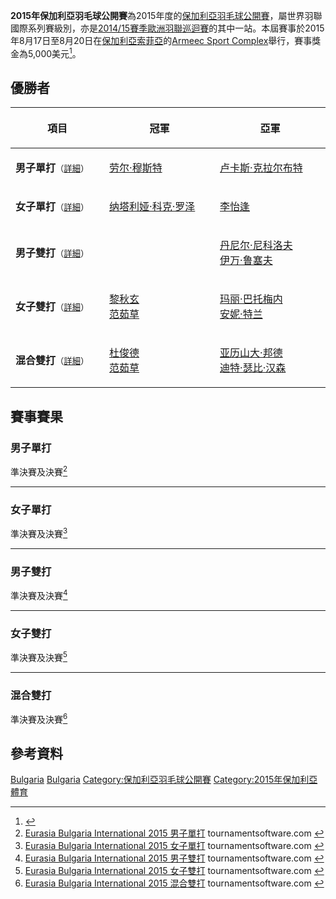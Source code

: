 {{noteTA|G1=Badminton}}
{{infobox badminton event
|name           = 2015年保加利亞羽毛球公開賽
|image          = 
|size           = 
|caption        =
|dates          = 2015年8月17日－8月20日
|number_edition = 
|level          = 4B
|prize_money    = 5,000美元
|location       = {{BUL}}[[索菲亞|索菲亞]]
|venue          = Armeec Sport Complex
|previous       = 2014年保加利亞羽毛球公開賽 
|next           = 2016年保加利亞羽毛球公開賽
}}
'''2015年保加利亞羽毛球公開賽'''為2015年度的[[保加利亞羽毛球公開賽|保加利亞羽毛球公開賽]]，屬世界羽聯國際系列賽級別，亦是[[2014/15賽季歐洲羽聯巡迴賽|2014/15賽季歐洲羽聯巡迴賽]]的其中一站。本屆賽事於2015年8月17日至8月20日在[[保加利亞|保加利亞]][[索菲亞|索菲亞]]的[[Armeec_Sport_Complex|Armeec Sport Complex]]舉行，賽事獎金為5,000美元<ref>{{cite web|title=Tournament prospectus of Eurasia Bulgaria Badminton International 2015|url=http://www.bwfbadminton.org/file.aspx?id=636995&dl=1|publisher=BWF|accessdate=2015-08-21|archive-date=2016-03-06|archive-url=https://web.archive.org/web/20160306075634/http://www.bwfbadminton.org/file.aspx?id=636995&dl=1|dead-url=no}}{{en}}</ref>。

== 優勝者 ==
{| class=wikitable style="font-size:small"
!width="200"|項目
!width="250"|冠軍
!width="250"|亞軍
|-
|'''男子單打'''<small>（[[#男子單打|詳細]]）</small>
|{{flagicon|EST}} [[劳尔·穆斯特|劳尔·穆斯特]]
|{{flagicon|FRA}} [[卢卡斯·克拉尔布特|卢卡斯·克拉尔布特]]
|-
|'''女子單打'''<small>（[[#女子單打|詳細]]）</small>
|{{flagicon|DEN}} [[纳塔利娅·科克·罗泽|纳塔利娅·科克·罗泽]]
|{{flagicon|GER}} [[李怡逢|李怡逢]]
|-
|'''男子雙打'''<small>（[[#男子雙打|詳細]]）</small>
|{{nowrap|{{flagicon|FRA}} [[乔丹·科维|乔丹·科维]]<br/>{{flagicon|FRA}} [[朱利安·马尤|朱利安·马尤]]}}
|{{flagicon|BUL}} [[丹尼尔·尼科洛夫|丹尼尔·尼科洛夫]]<br/>{{flagicon|BUL}} [[伊万·鲁塞夫|伊万·鲁塞夫]]
|-
|'''女子雙打'''<small>（[[#女子雙打|詳細]]）</small>
|{{flagicon|VIE}} [[黎秋玄|黎秋玄]]<br/>{{flagicon|VIE}} [[范茹草|范茹草]]
|{{flagicon|FRA}} [[玛丽·巴托梅内|玛丽·巴托梅内]]<br/>{{flagicon|FRA}} [[安妮·特兰|安妮·特兰]]
|-
|'''混合雙打'''<small>（[[#混合雙打|詳細]]）</small>
|{{flagicon|VIE}} [[杜俊德|杜俊德]]<br/>{{flagicon|VIE}} [[范茹草|范茹草]]
|{{flagicon|DEN}} [[亚历山大·邦德|亚历山大·邦德]]<br/>{{flagicon|DEN}} [[迪特·瑟比·汉森|迪特·瑟比·汉森]]
|}

== 賽事賽果 ==
=== 男子單打 ===
;準決賽及決賽<ref name="MS">[https://bwf.tournamentsoftware.com/sport/draw.aspx?id=0962EA3E-BC4A-4E6A-A47D-DC20ED072225&draw=2 Eurasia Bulgaria International 2015 男子單打] tournamentsoftware.com {{en}}</ref>
{{4TeamBracket-Tennis3-v2
| team-width=200
| RD1-seed1=7
| RD1-team1={{nowrap|{{flagicon|BUL}} [[布拉戈韦斯特·基斯耶夫|布拉戈韦斯特·基斯耶夫]]}}
| RD1-score1-1='''21
| RD1-score1-2=22
| RD1-score1-3=19
| RD1-seed2=4
| RD1-team2='''{{flagicon|FRA}} [[卢卡斯·克拉尔布特|卢卡斯·克拉尔布特]]
| RD1-score2-1=17
| RD1-score2-2='''24
| RD1-score2-3='''21

| RD1-seed3=5
| RD1-team3={{flagicon|FRA}} [[卢卡斯·科维|卢卡斯·科维]]
| RD1-score3-1=13
| RD1-score3-2='''21
| RD1-score3-3=19
| RD1-seed4=2
| RD1-team4='''{{flagicon|EST}} [[劳尔·穆斯特|劳尔·穆斯特]]
| RD1-score4-1='''21
| RD1-score4-2=19
| RD1-score4-3='''21

| RD2-seed1=4
| RD2-team1={{flagicon|FRA}} [[卢卡斯·克拉尔布特|卢卡斯·克拉尔布特]]
| RD2-score1-1=15
| RD2-score1-2=20
| RD2-score1-3=
| RD2-seed2=2
| RD2-team2='''{{flagicon|EST}} [[劳尔·穆斯特|劳尔·穆斯特]]
| RD2-score2-1='''21
| RD2-score2-2='''22
| RD2-score2-3=
}}
----

=== 女子單打 ===
;準決賽及決賽<ref name="WS">[https://bwf.tournamentsoftware.com/sport/draw.aspx?id=0962EA3E-BC4A-4E6A-A47D-DC20ED072225&draw=11 Eurasia Bulgaria International 2015 女子單打] tournamentsoftware.com {{en}}</ref>
{{4TeamBracket-Tennis3-v2
| team-width=200
| RD1-seed1=
| RD1-team1={{flagicon|VIE}} [[黎秋玄|黎秋玄]]
| RD1-score1-1='''21
| RD1-score1-2=25
| RD1-score1-3=14
| RD1-seed2=
| RD1-team2='''{{flagicon|GER}} [[李怡逢|李怡逢]]
| RD1-score2-1=14
| RD1-score2-2='''27
| RD1-score2-3='''21

| RD1-seed3=
| RD1-team3={{flagicon|GER}} [[路易丝·海姆|路易丝·海姆]]
| RD1-score3-1=11
| RD1-score3-2=13
| RD1-score3-3=
| RD1-seed4=7
| RD1-team4='''{{nowrap|{{flagicon|DEN}} [[纳塔利娅·科克·罗泽|纳塔利娅·科克·罗泽]]}}
| RD1-score4-1='''21
| RD1-score4-2='''21
| RD1-score4-3=

| RD2-seed1=
| RD2-team1={{flagicon|GER}} [[李怡逢|李怡逢]]
| RD2-score1-1=11
| RD2-score1-2=13
| RD2-score1-3=
| RD2-seed2=7
| RD2-team2='''{{nowrap|{{flagicon|DEN}} [[纳塔利娅·科克·罗泽|纳塔利娅·科克·罗泽]]}}
| RD2-score2-1='''21
| RD2-score2-2='''21
| RD2-score2-3=
}}
----

=== 男子雙打 ===
;準決賽及決賽<ref name="MD">[https://bwf.tournamentsoftware.com/sport/draw.aspx?id=0962EA3E-BC4A-4E6A-A47D-DC20ED072225&draw=6 Eurasia Bulgaria International 2015 男子雙打] tournamentsoftware.com {{en}}</ref>
{{4TeamBracket-Tennis3-v2
| team-width=200
| RD1-seed1=1
| RD1-team1={{nowrap|{{flagicon|DEN}} [[亚历山大·邦德|亚历山大·邦德]]<br/> {{flagicon|DEN}} [[乔尔·叶佩|乔尔·叶佩]]}}
| RD1-score1-1='''21
| RD1-score1-2=19
| RD1-score1-3=13
| RD1-seed2=
| RD1-team2='''{{flagicon|BUL}} [[丹尼尔·尼科洛夫|丹尼尔·尼科洛夫]]<br/> {{flagicon|BUL}} [[伊万·鲁塞夫|伊万·鲁塞夫]]
| RD1-score2-1=12
| RD1-score2-2='''21
| RD1-score2-3='''21

| RD1-seed3=
| RD1-team3='''{{flagicon|FRA}} [[乔丹·科维|乔丹·科维]]<br/> {{flagicon|FRA}} [[朱利安·马尤|朱利安·马尤]]
| RD1-score3-1='''21
| RD1-score3-2='''21
| RD1-score3-3=
| RD1-seed4=
| RD1-team4={{flagicon|BUL}} [[斯蒂利安·马卡尔斯基|斯蒂利安·马卡尔斯基]]<br/> {{flagicon|SUI}} [[Gilles_Tripet|Gilles Tripet]]
| RD1-score4-1=17
| RD1-score4-2=17
| RD1-score4-3=

| RD2-seed1=
| RD2-team1={{flagicon|BUL}} [[丹尼尔·尼科洛夫|丹尼尔·尼科洛夫]]<br/> {{flagicon|BUL}} [[伊万·鲁塞夫|伊万·鲁塞夫]]
| RD2-score1-1='''21
| RD2-score1-2=23
| RD2-score1-3=17
| RD2-seed2=
| RD2-team2='''{{nowrap|{{flagicon|FRA}} [[乔丹·科维|乔丹·科维]]<br/> {{flagicon|FRA}} [[朱利安·马尤|朱利安·马尤]]}}
| RD2-score2-1=18
| RD2-score2-2='''25
| RD2-score2-3='''21
}}
----

=== 女子雙打 ===
;準決賽及決賽<ref name="WD">[https://bwf.tournamentsoftware.com/sport/draw.aspx?id=0962EA3E-BC4A-4E6A-A47D-DC20ED072225&draw=7 Eurasia Bulgaria International 2015 女子雙打] tournamentsoftware.com {{en}}</ref>
{{4TeamBracket-Tennis3-v2
| team-width=200
| RD1-seed1=1
| RD1-team1='''{{flagicon|VIE}} [[黎秋玄|黎秋玄]]<br/> {{flagicon|VIE}} [[范茹草|范茹草]]
| RD1-score1-1='''21
| RD1-score1-2='''21
| RD1-score1-3=
| RD1-seed2=
| RD1-team2={{nowrap|{{flagicon|SUI}} [[纳迪亚·范克豪泽|纳迪亚·范克豪泽]]<br/> {{flagicon|SUI}} [[Celine_Tripet|Celine Tripet]]}}
| RD1-score2-1=15
| RD1-score2-2=12
| RD1-score2-3=

| RD1-seed3=
| RD1-team3='''{{flagicon|FRA}} [[玛丽·巴托梅内|玛丽·巴托梅内]]<br/> {{flagicon|FRA}} [[安妮·特兰|安妮·特兰]]
| RD1-score3-1=18
| RD1-score3-2='''21
| RD1-score3-3='''21
| RD1-seed4=2
| RD1-team4={{flagicon|GER}} [[路易丝·海姆|路易丝·海姆]]<br/> {{flagicon|GER}} [[李怡逢|李怡逢]]
| RD1-score4-1='''21
| RD1-score4-2=19
| RD1-score4-3=12

| RD2-seed1=1
| RD2-team1='''{{nowrap|{{flagicon|VIE}} [[黎秋玄|黎秋玄]]<br/> {{flagicon|VIE}} [[范茹草|范茹草]]}}
| RD2-score1-1='''21
| RD2-score1-2='''21
| RD2-score1-3=
| RD2-seed2=
| RD2-team2={{flagicon|FRA}} [[玛丽·巴托梅内|玛丽·巴托梅内]]<br/> {{flagicon|FRA}} [[安妮·特兰|安妮·特兰]]
| RD2-score2-1=16
| RD2-score2-2=9
| RD2-score2-3=
}}
----

=== 混合雙打 ===
;準決賽及決賽<ref name="XD">[https://bwf.tournamentsoftware.com/sport/draw.aspx?id=0962EA3E-BC4A-4E6A-A47D-DC20ED072225&draw=9 Eurasia Bulgaria International 2015 混合雙打] tournamentsoftware.com {{en}}</ref>
{{4TeamBracket-Tennis3-v2
| team-width=200
| RD1-seed1=
| RD1-team1='''{{flagicon|VIE}} [[杜俊德|杜俊德]]<br/> {{flagicon|VIE}} [[范茹草|范茹草]]
| RD1-score1-1='''21
| RD1-score1-2='''21
| RD1-score1-3=
| RD1-seed2=
| RD1-team2={{nowrap|{{flagicon|DEN}} [[菲利普·希路普|菲利普·希路普]]<br/> {{flagicon|DEN}} [[伊琳娜·阿美莱·安德森|伊琳娜·阿美莱·安德森]]}}
| RD1-score2-1=13
| RD1-score2-2=10
| RD1-score2-3=

| RD1-seed3=3
| RD1-team3='''{{flagicon|DEN}} [[亚历山大·邦德|亚历山大·邦德]]<br/> {{flagicon|DEN}} [[迪特·瑟比·汉森|迪特·瑟比·汉森]]
| RD1-score3-1='''21
| RD1-score3-2='''21
| RD1-score3-3=
| RD1-seed4=
| RD1-team4={{flagicon|WAL}} [[丹尼尔·丰特|丹尼尔·丰特]]<br/> {{flagicon|WAL}} [[卡丽莎·特纳|卡丽莎·特纳]]
| RD1-score4-1=11
| RD1-score4-2=10
| RD1-score4-3=

| RD2-seed1=
| RD2-team1='''{{flagicon|VIE}} [[杜俊德|杜俊德]]<br/> {{flagicon|VIE}} [[范茹草|范茹草]]
| RD2-score1-1=
| RD2-score1-2=
| RD2-score1-3=
| RD2-seed2=3
| RD2-team2={{nowrap|{{flagicon|DEN}} [[亚历山大·邦德|亚历山大·邦德]]<br/> {{flagicon|DEN}} [[迪特·瑟比·汉森|迪特·瑟比·汉森]] (棄權)}}
| RD2-score2-1=
| RD2-score2-2=
| RD2-score2-3=
}}

== 參考資料 ==
{{Reflist}}

[[Category:2015年世界羽聯國際系列賽|Bulgaria]]
[[Category:2014/15賽季歐洲羽聯巡迴賽|Bulgaria]]
[[Category:保加利亞羽毛球公開賽|Category:保加利亞羽毛球公開賽]]
[[Category:2015年保加利亞體育|Category:2015年保加利亞體育]]